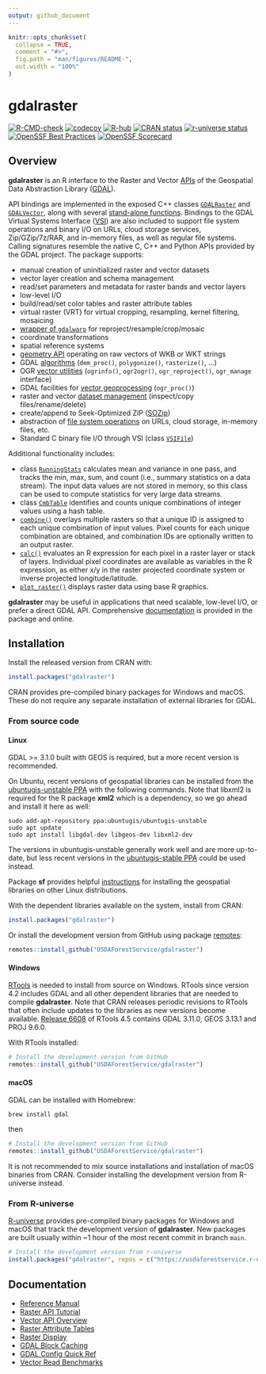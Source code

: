 ```yaml
---
output: github_document
---
```


<!-- README.md is generated from README.Rmd. Please edit that file -->

```r
knitr::opts_chunk$set(
  collapse = TRUE,
  comment = "#>",
  fig.path = "man/figures/README-",
  out.width = "100%"
)
```

# gdalraster

<!-- badges: start -->
[![R-CMD-check](https://github.com/USDAForestService/gdalraster/actions/workflows/R-CMD-check.yaml/badge.svg)](https://github.com/USDAForestService/gdalraster/actions/workflows/R-CMD-check.yaml)
[![codecov](https://codecov.io/gh/ctoney/gdalraster/branch/main/graph/badge.svg?token=MXIOPZQ2IU)](https://app.codecov.io/gh/ctoney/gdalraster)
[![R-hub](https://github.com/USDAForestService/gdalraster/actions/workflows/rhub.yaml/badge.svg)](https://github.com/USDAForestService/gdalraster/actions/workflows/rhub.yaml)
[![CRAN status](https://www.r-pkg.org/badges/version/gdalraster)](https://CRAN.R-project.org/package=gdalraster)
[![r-universe status](https://usdaforestservice.r-universe.dev/badges/gdalraster)](https://usdaforestservice.r-universe.dev/gdalraster)
[![OpenSSF Best Practices](https://www.bestpractices.dev/projects/9382/badge)](https://www.bestpractices.dev/projects/9382)
[![OpenSSF Scorecard](https://api.scorecard.dev/projects/github.com/USDAForestService/gdalraster/badge)](https://scorecard.dev/viewer/?uri=github.com/USDAForestService/gdalraster)
<!-- badges: end -->

## Overview

**gdalraster** is an R interface to the Raster and Vector [APIs](https://gdal.org/en/stable/api/index.html) of the Geospatial Data Abstraction Library ([GDAL](https://gdal.org/en/stable/)).

API bindings are implemented in the exposed C++ classes [`GDALRaster`](https://usdaforestservice.github.io/gdalraster/reference/GDALRaster-class.html) and [`GDALVector`](https://usdaforestservice.github.io/gdalraster/reference/GDALVector-class.html), along with several [stand-alone functions](https://usdaforestservice.github.io/gdalraster/reference/index.html#stand-alone-functions). Bindings to the GDAL Virtual Systems Interface ([VSI](https://gdal.org/en/stable/api/cpl.html#cpl-vsi-h)) are also included to support file system operations and binary I/O on URLs, cloud storage services, Zip/GZip/7z/RAR, and in-memory files, as well as regular file systems. Calling signatures resemble the native C, C++ and Python APIs provided by the GDAL project. The package supports:

* manual creation of uninitialized raster and vector datasets
* vector layer creation and schema management
* read/set parameters and metadata for raster bands and vector layers
* low-level I/O
* build/read/set color tables and raster attribute tables
* virtual raster (VRT) for virtual cropping, resampling, kernel filtering, mosaicing
* [wrapper of `gdalwarp`](https://usdaforestservice.github.io/gdalraster/reference/warp.html) for reproject/resample/crop/mosaic
* coordinate transformations
* spatial reference systems
* [geometry API](https://usdaforestservice.github.io/gdalraster/reference/index.html#geometry) operating on raw vectors of WKB or WKT strings
* GDAL [algorithms](https://usdaforestservice.github.io/gdalraster/reference/index.html#algorithms) (`dem_proc()`, `polygonize()`, `rasterize()`, ...)
* OGR [vector utilities](https://usdaforestservice.github.io/gdalraster/reference/index.html#ogr-vector-utilities) (`ogrinfo()`, `ogr2ogr()`, `ogr_reproject()`, `ogr_manage` interface)
* GDAL facilities for [vector geoprocessing](https://usdaforestservice.github.io/gdalraster/reference/ogr_proc.html) (`ogr_proc()`)
* raster and vector [dataset management](https://usdaforestservice.github.io/gdalraster/reference/index.html#data-management) (inspect/copy files/rename/delete)
* create/append to Seek-Optimized ZIP ([SOZip](https://github.com/sozip/sozip-spec))
* abstraction of [file system operations](https://usdaforestservice.github.io/gdalraster/reference/index.html#virtual-file-systems) on URLs, cloud storage, in-memory files, etc.
* Standard C binary file I/O through VSI (class [`VSIFile`](https://usdaforestservice.github.io/gdalraster/reference/VSIFile-class.html))

Additional functionality includes:

* class [`RunningStats`](https://usdaforestservice.github.io/gdalraster/reference/RunningStats-class.html) calculates mean and variance in one pass, and tracks the min, max, sum, and count (i.e., summary statistics on a data stream). The input data values are not stored in memory, so this class can be used to compute statistics for very large data streams.
* class [`CmbTable`](https://usdaforestservice.github.io/gdalraster/reference/CmbTable-class.html) identifies and counts unique combinations of integer values using a hash table.
* [`combine()`](https://usdaforestservice.github.io/gdalraster/reference/combine.html) overlays multiple rasters so that a unique ID is assigned to each unique combination of input values. Pixel counts
for each unique combination are obtained, and combination IDs are optionally written to an output raster.
* [`calc()`](https://usdaforestservice.github.io/gdalraster/reference/calc.html) evaluates an R expression for each pixel in a raster layer or stack of layers. Individual pixel coordinates are available as variables in the R expression, as either x/y in the raster projected coordinate system or inverse projected longitude/latitude.
* [`plot_raster()`](https://usdaforestservice.github.io/gdalraster/reference/plot_raster.html) displays raster data using base R graphics.

**gdalraster** may be useful in applications that need scalable, low-level I/O, or prefer a direct GDAL API. Comprehensive [documentation](#documentation) is provided in the package and online.

## Installation

Install the released version from CRAN with:

```r
install.packages("gdalraster")
```

CRAN provides pre-compiled binary packages for Windows and macOS. These do not require any separate installation of external libraries for GDAL.

### From source code

#### Linux

GDAL >= 3.1.0 built with GEOS is required, but a more recent version is recommended.

On Ubuntu, recent versions of geospatial libraries can be installed from the [ubuntugis-unstable PPA](https://launchpad.net/~ubuntugis/+archive/ubuntu/ubuntugis-unstable) with the following commands. Note that libxml2 is required for the R package **xml2** which is a dependency, so we go ahead and install it here as well:

```
sudo add-apt-repository ppa:ubuntugis/ubuntugis-unstable
sudo apt update
sudo apt install libgdal-dev libgeos-dev libxml2-dev
```

The versions in ubuntugis-unstable generally work well and are more up-to-date, but less recent versions in the [ubuntugis-stable PPA](https://launchpad.net/~ubuntugis/+archive/ubuntu/ppa) could be used instead.

Package **sf** provides helpful [instructions](https://github.com/r-spatial/sf#linux) for installing the geospatial libraries on other Linux distributions.

With the dependent libraries available on the system, install from CRAN:

```r
install.packages("gdalraster")
```

Or install the development version from GitHub using package [remotes](https://remotes.r-lib.org/):

```r
remotes::install_github("USDAForestService/gdalraster")
```

#### Windows

[RTools](https://cran.r-project.org/bin/windows/Rtools/) is needed to install from source on Windows. RTools since version 4.2 includes GDAL and all other dependent libraries that are needed to compile **gdalraster**. Note that CRAN releases periodic revisions to RTools that often include updates to the libraries as new versions become available. [Release 6608](https://cran.r-project.org/bin/windows/Rtools/rtools45/rtools.html) of RTools 4.5 contains GDAL 3.11.0, GEOS 3.13.1 and PROJ 9.6.0.

With RTools installed:

```r
# Install the development version from GitHub
remotes::install_github("USDAForestService/gdalraster")
```

#### macOS

GDAL can be installed with Homebrew:

```
brew install gdal
```

then

```r
# Install the development version from GitHub
remotes::install_github("USDAForestService/gdalraster")
```

It is not recommended to mix source installations and installation of macOS binaries from CRAN. Consider installing the development version from R-universe instead.

### From R-universe

[R-universe](https://usdaforestservice.r-universe.dev/gdalraster) provides pre-compiled binary packages for Windows and macOS that track the development version of **gdalraster**. New packages are built usually within ~1 hour of the most recent commit in branch `main`.

```r
# Install the development version from r-universe
install.packages("gdalraster", repos = c("https://usdaforestservice.r-universe.dev", "https://cran.r-project.org"))
```

## Documentation
* [Reference Manual](https://usdaforestservice.github.io/gdalraster/reference/)
* [Raster API Tutorial](https://usdaforestservice.github.io/gdalraster/articles/raster-api-tutorial.html)
* [Vector API Overview](https://usdaforestservice.github.io/gdalraster/articles/vector-api-overview.html)
* [Raster Attribute Tables](https://usdaforestservice.github.io/gdalraster/articles/raster-attribute-tables.html)
* [Raster Display](https://usdaforestservice.github.io/gdalraster/articles/raster-display.html)
* [GDAL Block Caching](https://usdaforestservice.github.io/gdalraster/articles/gdal-block-cache.html)
* [GDAL Config Quick Ref](https://usdaforestservice.github.io/gdalraster/articles/gdal-config-quick-ref.html)
* [Vector Read Benchmarks](https://usdaforestservice.github.io/gdalraster/articles/vector-read-benchmarks.html)
